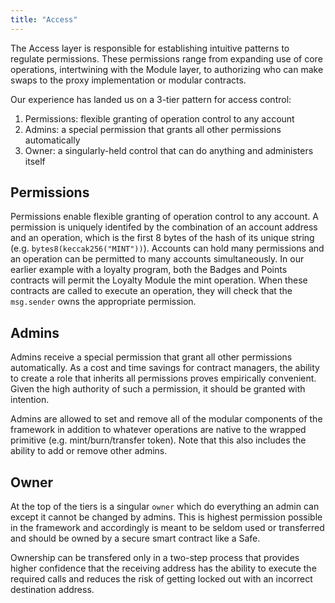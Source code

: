```yaml
---
title: "Access"
---
```


The Access layer is responsible for establishing intuitive patterns to regulate permissions. These permissions range from expanding use of core operations, intertwining with the Module layer, to authorizing who can make swaps to the proxy implementation or modular contracts.

Our experience has landed us on a 3-tier pattern for access control:

1. Permissions: flexible granting of operation control to any account
2. Admins: a special permission that grants all other permissions automatically
3. Owner: a singularly-held control that can do anything and administers itself

## Permissions

Permissions enable flexible granting of operation control to any account. A permission is uniquely identifed by the combination of an account address and an operation, which is the first 8 bytes of the hash of its unique string (e.g. `bytes8(keccak256("MINT"))`). Accounts can hold many permissions and an operation can be permitted to many accounts simultaneously. In our earlier example with a loyalty program, both the Badges and Points contracts will permit the Loyalty Module the mint operation. When these contracts are called to execute an operation, they will check that the `msg.sender` owns the appropriate permission.

## Admins

Admins receive a special permission that grant all other permissions automatically. As a cost and time savings for contract managers, the ability to create a role that inherits all permissions proves empirically convenient. Given the high authority of such a permission, it should be granted with intention.

Admins are allowed to set and remove all of the modular components of the framework in addition to whatever operations are native to the wrapped primitive (e.g. mint/burn/transfer token). Note that this also includes the ability to add or remove other admins.

## Owner

At the top of the tiers is a singular `owner` which do everything an admin can except it cannot be changed by admins. This is highest permission possible in the framework and accordingly is meant to be seldom used or transferred and should be owned by a secure smart contract like a Safe.

Ownership can be transfered only in a two-step process that provides higher confidence that the receiving address has the ability to execute the required calls and reduces the risk of getting locked out with an incorrect destination address.